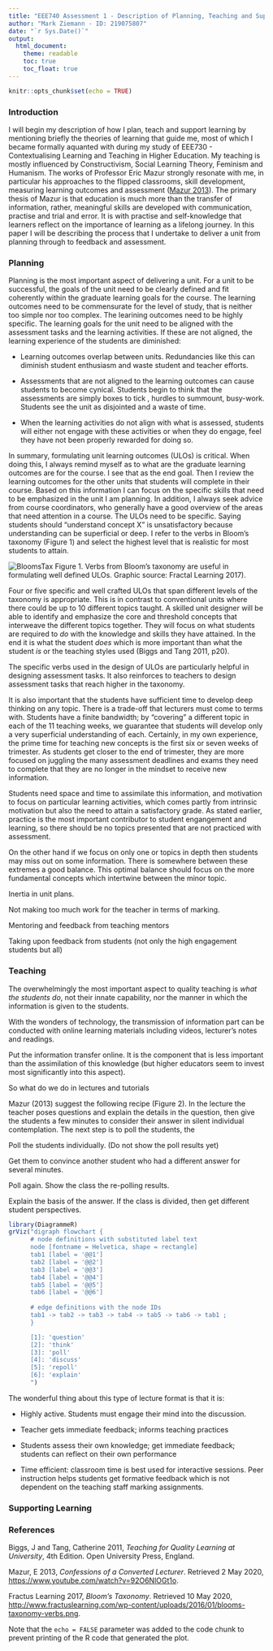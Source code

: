 ```yaml
---
title: "EEE740 Assessment 1 - Description of Planning, Teaching and Supporting Learning"
author: "Mark Ziemann - ID: 219075807"
date: "`r Sys.Date()`"
output:
  html_document:
    theme: readable
    toc: true
    toc_float: true
---
```


```r
knitr::opts_chunk$set(echo = TRUE)
```

### Introduction
I will begin my description of how I plan, teach and support learning by mentioning briefly the theories of
learning that guide me, most of which I became formally aquanted with during my study of EEE730 - 
Contextualising Learning and Teaching in Higher Education. My teaching is mostly influenced by Constructivism,
Social Learning Theory, Feminism and Humanism. The works of Professor Eric Mazur strongly resonate with me,
in particular his approaches to the flipped classrooms, skill development, measuring learning outcomes and
assessment ([Mazur 2013](https://www.youtube.com/watch?v=92O6NlOGt1o)). The primary thesis of Mazur is that 
education is much more than the transfer of information, rather, meaningful skills are developed with 
communication, practise and trial and error. It is with practise and self-knowledge that learners reflect on
the importance of learning as a lifelong journey. In this paper I will be describing the process that I
undertake to deliver a unit from planning through to feedback and assessment. 

### Planning

Planning is the most important aspect of delivering a unit. For a unit to be successful, the goals of the 
unit need to be clearly defined and fit coherently within the graduate learning goals for the course. 
The learning outcomes need to be commensurate for the level of study, that is neither too simple nor too
complex. The learining outcomes need to be highly specific. The learning goals for the unit need to be 
aligned with the assessment tasks and the learning activities.
If these are not aligned, the learning experience of the students are diminished:

* Learning outcomes overlap between units. Redundancies like this can diminish student enthusiasm and waste
student and teacher efforts.

* Assessments that are not aligned to the learning outcomes can cause students to become cynical. Students
begin to think that the assessments are simply boxes to tick , hurdles to summount, busy-work. Students see
the unit as disjointed and a waste of time.

* When the learning activities do not align with what is assessed, students will either not engage with these
activities or when they do engage, feel they have not been properly rewarded for doing so. 

In summary, formulating unit learning outcomes (ULOs) is critical. When doing this, I always remind myself 
as to what are the graduate learning outcomes are for the course. I see that as the end goal. Then I review the 
learning outcomes for the other units that students will complete in their course. Based on this information I
can focus on the specific skills that need to be emphasized in the unit I am planning. In addition, I always
seek advice from course coordinators, who generally have a good overview of the areas that need attention in a 
course. The ULOs need to be specific. Saying students should "understand concept X" is unsatisfactory because
understanding can be superficial or deep. I refer to the verbs in Bloom's taxonomy (Figure 1) and select the
highest level that is realistic for most students to attain. 

![BloomsTax](blooms.png)
Figure 1. Verbs from Bloom's taxonomy are useful in formulating well defined ULOs. Graphic source: Fractal Learning 2017).

Four or five specific and well crafted ULOs that span different levels of the taxonomy is appropriate. This is 
in contrast to conventional units where there could be up to 10 different topics taught. A skilled unit designer
will be able to identify and emphasize the core and threshold concepts that interweave the different topics 
together. They will focus on what students are required to _do_ with the knowledge and skills they have 
attained. In the end it is what the student _does_ which is more important than what the student _is_ or the 
teaching styles used (Biggs and Tang 2011, p20).

The specific verbs used in the design of ULOs are particularly helpful in designing assessment tasks. It also 
reinforces to teachers to design assessment tasks that reach higher in the taxonomy.

It is also important that the students have sufficient time to develop deep thinking on any topic. There is 
a trade-off that lecturers must come to terms with. Students have a finite bandwidth; by "covering" a different 
topic in each of the 11 teaching weeks, we guarantee that students will develop only a very superficial
understanding of each. Certainly, in my own experience, the prime time for teaching new concepts is the first
six or seven weeks of trimester. As students get closer to the end of trimester, they are more focused on 
juggling the many assessment deadlines and exams they need to complete that they are no longer in the mindset
to receive new information.

Students need space and time to assimilate this information, and motivation to focus on
particular learning activities, which comes partly from intrinsic motivation but also the need to attain a 
satisfactory grade. As stated earlier, practice is the most important contributor to student engangement and
learning, so there should be no topics presented that are not practiced with assessment. 

On the other hand if we focus on only one or topics in depth then students may miss out on some information.
There is somewhere between these extremes a good balance. This optimal balance should focus on the more 
fundamental concepts which intertwine between the minor topic. 

Inertia in unit plans.

Not making too much work for the teacher in terms of marking.

Mentoring and feedback from teaching mentors

Taking upon feedback from students (not only the high engagement students but all)

### Teaching
The overwhelmingly the most important aspect to quality teaching is _what the students do_,
not their innate capability, nor the manner in which the information is given to the students.

With the wonders of technology, the transmission of information part can be conducted with online learning
materials including videos, lecturer's notes and readings.

Put the information transfer online. It is the component that is less important than the assimilation of
this knowledge (but higher educators seem to invest most significantly into this aspect).

So what do we do in lectures and tutorials

Mazur (2013) suggest the following recipe (Figure 2). In the lecture the teacher poses questions and 
explain the details in the question, then give the students a few minutes to consider their answer in
silent individual contemplation. The next step is to poll the students, the 

Poll the students individually. (Do not show the poll results yet)

Get them to convince another student who had a different answer for several minutes.

Poll again. Show the class the re-polling results.

Explain the basis of the answer. If the class is divided, then get different student perspectives.

```r
library(DiagrammeR)
grViz("digraph flowchart {
      # node definitions with substituted label text
      node [fontname = Helvetica, shape = rectangle]        
      tab1 [label = '@@1']
      tab2 [label = '@@2']
      tab3 [label = '@@3']
      tab4 [label = '@@4']
      tab5 [label = '@@5']
      tab6 [label = '@@6']
      
      # edge definitions with the node IDs
      tab1 -> tab2 -> tab3 -> tab4 -> tab5 -> tab6 -> tab1 ;
      }

      [1]: 'question'
      [2]: 'think'
      [3]: 'poll'
      [4]: 'discuss'
      [5]: 'repoll'
      [6]: 'explain'
      ")
```

The wonderful thing about this type of lecture format is that it is:

* Highly active. Students must engage their mind into the discussion.

* Teacher gets immediate feedback; informs teaching practices

* Students assess their own knowledge; get immediate feedback; students can reflect on their own performance

* Time efficient: classroom time is best used for interactive sessions. Peer instruction helps students get
formative feedback which is not dependent on the teaching staff marking assignments.

### Supporting Learning


### References
Biggs, J and Tang, Catherine 2011, _Teaching for Quality Learning at University_, 4th Edition.
Open University Press, England.

Mazur, E 2013, _Confessions of a Converted Lecturer_. Retrieved 2 May 2020,
<https://www.youtube.com/watch?v=92O6NlOGt1o>.

Fractus Learning 2017, _Bloom’s Taxonomy_. Retrieved 10 May 2020, 
<http://www.fractuslearning.com/wp-content/uploads/2016/01/blooms-taxonomy-verbs.png>.

Note that the `echo = FALSE` parameter was added to the code chunk to prevent printing of the R code that generated the plot.
